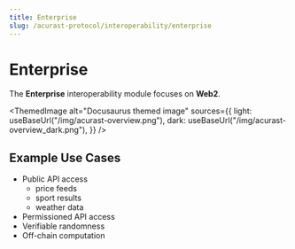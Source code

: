 ```yaml
---
title: Enterprise
slug: /acurast-protocol/interoperability/enterprise
---
```



# Enterprise

The **Enterprise** interoperability module focuses on **Web2**.

<ThemedImage
  alt="Docusaurus themed image"
  sources={{
    light: useBaseUrl("/img/acurast-overview.png"),
    dark: useBaseUrl("/img/acurast-overview_dark.png"),
  }}
/>

## Example Use Cases

- Public API access
  - price feeds
  - sport results
  - weather data
- Permissioned API access
- Verifiable randomness
- Off-chain computation
